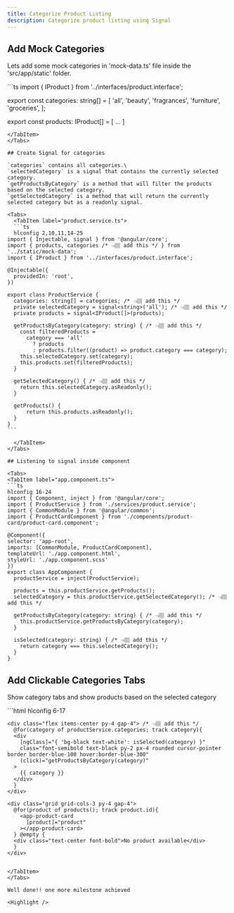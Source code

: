 ```yaml
---
title: Categorize Product Listing
description: Categorize product listing using Signal
---
```



## Add Mock Categories

Lets add some mock categories in 'mock-data.ts' file inside the 'src/app/static' folder.

<Tabs>
<TabItem label="mock-data.ts">
```ts
import { IProduct } from '../interfaces/product.interface';

export const categories: string[] = [
  'all',
  'beauty',
  'fragrances',
  'furniture',
  'groceries',
];

export const products: IProduct[] = [
  ...
]

````
</TabItem>
</Tabs>

## Create Signal for categories

`categories` contains all categories.\
`selectedCategory` is a signal that contains the currently selected category.
`getProductsByCategory` is a method that will filter the products based on the selected category.
`getSelectedCategory` is a method that will return the currently selected category but as a readonly signal.

<Tabs>
  <TabItem label="product.service.ts">
  ```ts
  hlconfig 2,10,11,14-25
import { Injectable, signal } from '@angular/core';
import { products, categories /* 👈🏽 add this */ } from '../static/mock-data';
import { IProduct } from '../interfaces/product.interface';

@Injectable({
  providedIn: 'root',
})

export class ProductService {
  categories: string[] = categories; /* 👈🏽 add this */
  private selectedCategory = signal<string>('all'); /* 👈🏽 add this */
  private products = signal<IProduct[]>(products);

  getProductsByCategory(category: string) { /* 👈🏽 add this */
    const filteredProducts =
      category === 'all'
        ? products
        : products.filter((product) => product.category === category);
    this.selectedCategory.set(category);
    this.products.set(filteredProducts);
  }

  getSelectedCategory() { /* 👈🏽 add this */
    return this.selectedCategory.asReadonly();
  }

  getProducts() {
      return this.products.asReadonly();
  }
}
```

  </TabItem>
</Tabs>

## Listening to signal inside component

<Tabs>
<TabItem label="app.component.ts">
```ts
hlconfig 16-24
import { Component, inject } from '@angular/core';
import { ProductService } from './services/product.service';
import { CommonModule } from '@angular/common';
import { ProductCardComponent } from './components/product-card/product-card.component';

@Component({
selector: 'app-root',
imports: [CommonModule, ProductCardComponent],
templateUrl: './app.component.html',
styleUrl: './app.component.scss'
})
export class AppComponent {
  productService = inject(ProductService);

  products = this.productService.getProducts();
  selectedCategory = this.productService.getSelectedCategory(); /* 👈🏽 add this */

  getProductsByCategory(category: string) { /* 👈🏽 add this */
    this.productService.getProductsByCategory(category);
  }

  isSelected(category: string) { /* 👈🏽 add this */
    return category === this.selectedCategory();
  }
}

````

</TabItem>
</Tabs>

## Add Clickable Categories Tabs

Show category tabs and show products based on the selected category

<Tabs>
<TabItem label="app.component.html">
```html
hlconfig 6-17
<div
  class="container min-h-screen m-auto grid grid-flow-col grid-cols-[75%_25%]"
>
  <div class="px-4">

    <div class="flex items-center py-4 gap-4"> /* 👈🏽 add this */
      @for(category of productService.categories; track category){
      <div
        [ngClass]="{ 'bg-black text-white': isSelected(category) }"
        class="font-semibold text-black py-2 px-4 rounded cursor-pointer border border-blue-100 hover:border-blue-300"
        (click)="getProductsByCategory(category)"
      >
        {{ category }}
      </div>
      }
    </div>

    <div class="grid grid-cols-3 py-4 gap-4">
      @for(product of products(); track product.id){
        <app-product-card
          [product]="product"
        ></app-product-card>
      } @empty {
      <div class="text-center font-bold">No product available</div>
      }
    </div>

  </div>

  <!-- <app-cart></app-cart> -->
</div>

```

</TabItem>
</Tabs>

Well done!! one more milestone achieved

<Highlight />
